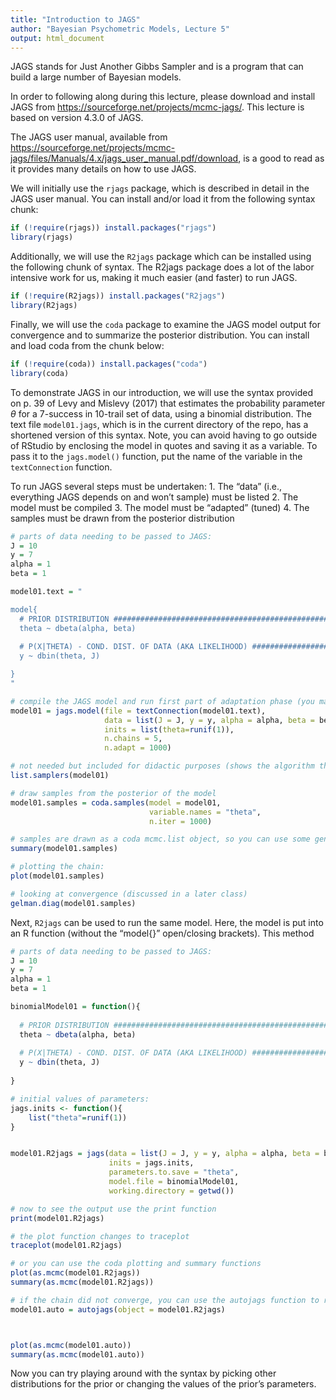 ```yaml
---
title: "Introduction to JAGS"
author: "Bayesian Psychometric Models, Lecture 5"
output: html_document
---
```


JAGS stands for Just Another Gibbs Sampler and is a program that can build a large number of Bayesian models.

In order to following along during this lecture, please download and install JAGS from 
[https://sourceforge.net/projects/mcmc-jags/](https://sourceforge.net/projects/mcmc-jags/). This lecture is based on version 4.3.0 of JAGS.

The JAGS user manual, available from [https://sourceforge.net/projects/mcmc-jags/files/Manuals/4.x/jags_user_manual.pdf/download](https://sourceforge.net/projects/mcmc-jags/files/Manuals/4.x/jags_user_manual.pdf/download), is a good to read as it provides many details on how to use JAGS. 

We will initially use the `rjags` package, which is described in detail in the JAGS user manual. You can install and/or load it from the following syntax chunk:

```r
if (!require(rjags)) install.packages("rjags")
library(rjags)
```

Additionally, we will use the `R2jags` package which can be installed using the following chunk of syntax. The R2jags package does a lot of the labor intensive work for us, making it much easier (and faster) to run JAGS. 

```r
if (!require(R2jags)) install.packages("R2jags")
library(R2jags)
```

Finally, we will use the `coda` package to examine the JAGS model output for convergence and to summarize the posterior distribution. You can install and load coda from the chunk below:

```r
if (!require(coda)) install.packages("coda")
library(coda)
```


To demonstrate JAGS in our introduction, we will use the syntax provided on p. 39 of Levy and Mislevy (2017) that estimates the probability parameter $\theta$ for a 7-success in 10-trail set of data, using a binomial distribution. The text file `model01.jags`, which is in the current directory of the repo, has a shortened version of this syntax. Note, you can avoid having to go outside of RStudio by enclosing the model in quotes and saving it as a variable. To pass it to the `jags.model()` function, put the name of the variable in the `textConnection` function.

To run JAGS several steps must be undertaken: 
1. The "data" (i.e., everything JAGS depends on and won't sample) must be listed
2. The model must be compiled
3. The model must be "adapted" (tuned)
4. The samples must be drawn from the posterior distribution

```r
  
# parts of data needing to be passed to JAGS:
J = 10
y = 7
alpha = 1
beta = 1

model01.text = "

model{
  # PRIOR DISTRIBUTION ######################################################
  theta ~ dbeta(alpha, beta)
  
  # P(X|THETA) - COND. DIST. OF DATA (AKA LIKELIHOOD) #######################
  y ~ dbin(theta, J)

}
"

# compile the JAGS model and run first part of adaptation phase (you may have to change the path to the model file)
model01 = jags.model(file = textConnection(model01.text), 
                     data = list(J = J, y = y, alpha = alpha, beta = beta), 
                     inits = list(theta=runif(1)),
                     n.chains = 5, 
                     n.adapt = 1000)

# not needed but included for didactic purposes (shows the algorithm that will be used)
list.samplers(model01)

# draw samples from the posterior of the model
model01.samples = coda.samples(model = model01, 
                               variable.names = "theta", 
                               n.iter = 1000)

# samples are drawn as a coda mcmc.list object, so you can use some generic function with them:
summary(model01.samples)

# plotting the chain:
plot(model01.samples)

# looking at convergence (discussed in a later class)
gelman.diag(model01.samples)

```

Next, `R2jags` can be used to run the same model. Here, the model is put into an R function (without the "model{}" open/closing brackets). This method 

```r
# parts of data needing to be passed to JAGS:
J = 10
y = 7
alpha = 1
beta = 1

binomialModel01 = function(){
  
  # PRIOR DISTRIBUTION ######################################################
  theta ~ dbeta(alpha, beta)
  
  # P(X|THETA) - COND. DIST. OF DATA (AKA LIKELIHOOD) #######################
  y ~ dbin(theta, J)
  
}

# initial values of parameters:
jags.inits <- function(){
    list("theta"=runif(1))
}


model01.R2jags = jags(data = list(J = J, y = y, alpha = alpha, beta = beta), 
                      inits = jags.inits,
                      parameters.to.save = "theta", 
                      model.file = binomialModel01, 
                      working.directory = getwd())

# now to see the output use the print function
print(model01.R2jags)

# the plot function changes to traceplot
traceplot(model01.R2jags)

# or you can use the coda plotting and summary functions
plot(as.mcmc(model01.R2jags))
summary(as.mcmc(model01.R2jags))

# if the chain did not converge, you can use the autojags function to run and check it automatically
model01.auto = autojags(object = model01.R2jags)



plot(as.mcmc(model01.auto))
summary(as.mcmc(model01.auto))

```

Now you can try playing around with the syntax by picking other distributions for the prior or changing the values of the prior's parameters.

